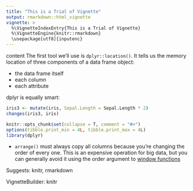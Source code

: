 ```yaml
---
title: "This is a Trial of Vignette"
output: rmarkdown::html_vignette
vignette: >
  %\VignetteIndexEntry{This is a Trial of Vignette}
  %\VignetteEngine{knitr::rmarkdown}
  \usepackage[utf8]{inputenc}
---
```


content
The first tool we'll use is `dplyr::location()`. It tells us the memory location of three components of a data frame object:

* the data frame itself
* each column
* each attribute

dplyr is equally smart:

```r
iris3 <- mutate(iris, Sepal.Length = Sepal.Length * 2)
changes(iris3, iris)
```


```r
knitr::opts_chunk$set(collapse = T, comment = "#>")
options(tibble.print_min = 4L, tibble.print_max = 4L)
library(dplyr)
```

* `arrange()` must always copy all columns because you're changing the order of every one.
  This is an expensive operation for big data, but you can generally avoid
  it using the order argument to [window functions](window-functions.html)

Suggests: knitr, rmarkdown

VignetteBuilder: knitr

